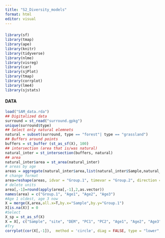 ```yaml
---
title: "S2_Diversity_models"
format: html
editor: visual
---
```


### 

```r
library(sf)
library(tmap)
library(ape)
library(knitr)
library(tidyverse)
library(nlme)
library(visreg)
library(car)
library(sjPlot)
library(tmap)
library(corrplot)
library(lme4)
library(sjstats)
```

#### DATA

```r
load("SAM_data.rda")
## Digitalized data
surround = st_read("surround.gpkg")
unique(surround$type)
## Select only natural elemnets
natural = subset(surround, type == "forest"| type == "grassland")
## Buffers around points
buffers = st_buffer (st_as_sf(X), 100)
## intersection (area that is/was natural)
natural_inter = st_intersection(buffers, natural)
## area
natural_inter$area = st_area(natural_inter)
# areas by age
areas = aggregate(natural_inter$area,list(natural_inter$Sample,natural_inter$Age),sum)
# change format
area=reshape(areas, idvar = "Group.1", timevar = "Group.2", direction = "wide")
# delete units
area[,-1]=round(apply(area[,-1],2,as.vector))
names(area) = c("Group.1", "Age1", "Age2", "Age3")
#Age 1 oldest, age 3 now
X = merge(X,area,all.x=T,by.x="Sample",by.y="Group.1")
X[is.na(X)] = 0
#Select
X_sp = st_as_sf(X)
X = X[, c("Sample", "site", "DEM", "PC1", "PC2", "Age1", "Age2", "Age3")]
#Try
corrplot(cor(X[,-1]),  method = 'circle', diag = FALSE, type = "lower", addCoef.col = 'black')


```
